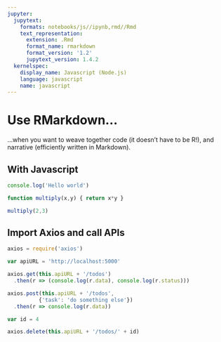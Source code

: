 ```yaml
---
jupyter:
  jupytext:
    formats: notebooks/js//ipynb,rmd//Rmd
    text_representation:
      extension: .Rmd
      format_name: rmarkdown
      format_version: '1.2'
      jupytext_version: 1.4.2
  kernelspec:
    display_name: Javascript (Node.js)
    language: javascript
    name: javascript
---
```


# Use RMarkdown...


...when you want to weave together code (it doesn't have to be R!), and narrative (efficiently written in Markdown).


## With Javascript

```javascript
console.log('Hello world')
```

```javascript
function multiply(x,y) { return x*y }
```

```javascript
multiply(2,3)
```

## Import Axios and call APIs

```javascript
axios = require('axios')
```

```javascript
var apiURL = 'http://localhost:5000'
```

```javascript
axios.get(this.apiURL + '/todos')
  .then(r => (console.log(r.data), console.log(r.status)))
```

```javascript
axios.post(this.apiURL + '/todos',
          {'task': 'do something else'})
  .then(r => console.log(r.data))
```

```javascript
var id = 4
```

```javascript
axios.delete(this.apiURL + '/todos/' + id)
```
